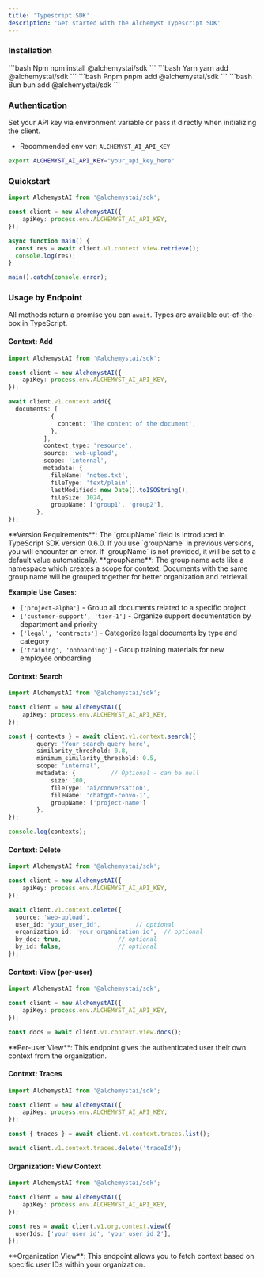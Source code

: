 ```yaml
---
title: 'Typescript SDK'
description: 'Get started with the Alchemyst Typescript SDK'
---
```

### Installation


<CodeGroup>
```bash Npm
  npm install @alchemystai/sdk
```
```bash Yarn
  yarn add @alchemystai/sdk
```
```bash Pnpm
  pnpm add @alchemystai/sdk
```
```bash Bun
  bun add @alchemystai/sdk
```
</CodeGroup>

### Authentication

Set your API key via environment variable or pass it directly when initializing the client.

- Recommended env var: `ALCHEMYST_AI_API_KEY`

```bash
export ALCHEMYST_AI_API_KEY="your_api_key_here"
```

### Quickstart

```ts
import AlchemystAI from '@alchemystai/sdk';

const client = new AlchemystAI({
    apiKey: process.env.ALCHEMYST_AI_API_KEY,
});

async function main() {
  const res = await client.v1.context.view.retrieve();
  console.log(res);
}

main().catch(console.error);
```

### Usage by Endpoint

All methods return a promise you can `await`. Types are available out-of-the-box in TypeScript.

#### Context: Add

```ts
import AlchemystAI from '@alchemystai/sdk';

const client = new AlchemystAI({
    apiKey: process.env.ALCHEMYST_AI_API_KEY,
});

await client.v1.context.add({
  documents: [
            {
              content: 'The content of the document',
            },
          ],
          context_type: 'resource',
          source: 'web-upload',
          scope: 'internal',
          metadata: {
            fileName: 'notes.txt',
            fileType: 'text/plain',
            lastModified: new Date().toISOString(),
            fileSize: 1024,
            groupName: ['group1', 'group2'],
        },
});
```

<Warning>
  **Version Requirements**: The `groupName` field is introduced in TypeScript SDK version 0.6.0. If you use `groupName` in previous versions, you will encounter an error. If `groupName` is not provided, it will be set to a default value automatically.
</Warning>

<Note>
  **groupName**: The group name acts like a namespace which creates a scope for context. Documents with the same group name will be grouped together for better organization and retrieval.
  
  **Example Use Cases**:
  - `['project-alpha']` - Group all documents related to a specific project
  - `['customer-support', 'tier-1']` - Organize support documentation by department and priority
  - `['legal', 'contracts']` - Categorize legal documents by type and category
  - `['training', 'onboarding']` - Group training materials for new employee onboarding
</Note>

#### Context: Search

```ts
import AlchemystAI from '@alchemystai/sdk';

const client = new AlchemystAI({
    apiKey: process.env.ALCHEMYST_AI_API_KEY,
});

const { contexts } = await client.v1.context.search({
        query: 'Your search query here',
        similarity_threshold: 0.8,
        minimum_similarity_threshold: 0.5,
        scope: 'internal',
        metadata: {          // Optional - can be null
            size: 100,
            fileType: 'ai/conversation',
            fileName: 'chatgpt-convo-1',
            groupName: ['project-name']
        },
});

console.log(contexts);
```

#### Context: Delete

```ts
import AlchemystAI from '@alchemystai/sdk';

const client = new AlchemystAI({
    apiKey: process.env.ALCHEMYST_AI_API_KEY,
});

await client.v1.context.delete({
  source: 'web-upload',
  user_id: 'your_user_id',          // optional
  organization_id: 'your_organization_id',  // optional
  by_doc: true,                // optional
  by_id: false,                // optional
});
```

#### Context: View (per-user)

```ts
import AlchemystAI from '@alchemystai/sdk';

const client = new AlchemystAI({
    apiKey: process.env.ALCHEMYST_AI_API_KEY,
});

const docs = await client.v1.context.view.docs();
```

<Note>
  **Per-user View**: This endpoint gives the authenticated user their own context from the organization.
</Note>

#### Context: Traces

```ts
import AlchemystAI from '@alchemystai/sdk';

const client = new AlchemystAI({
    apiKey: process.env.ALCHEMYST_AI_API_KEY,
});

const { traces } = await client.v1.context.traces.list();

await client.v1.context.traces.delete('traceId');
```

#### Organization: View Context

```ts
import AlchemystAI from '@alchemystai/sdk';

const client = new AlchemystAI({
    apiKey: process.env.ALCHEMYST_AI_API_KEY,
});

const res = await client.v1.org.context.view({
  userIds: ['your_user_id', 'your_user_id_2'],
});
```

<Note>
  **Organization View**: This endpoint allows you to fetch context based on specific user IDs within your organization.
</Note>

